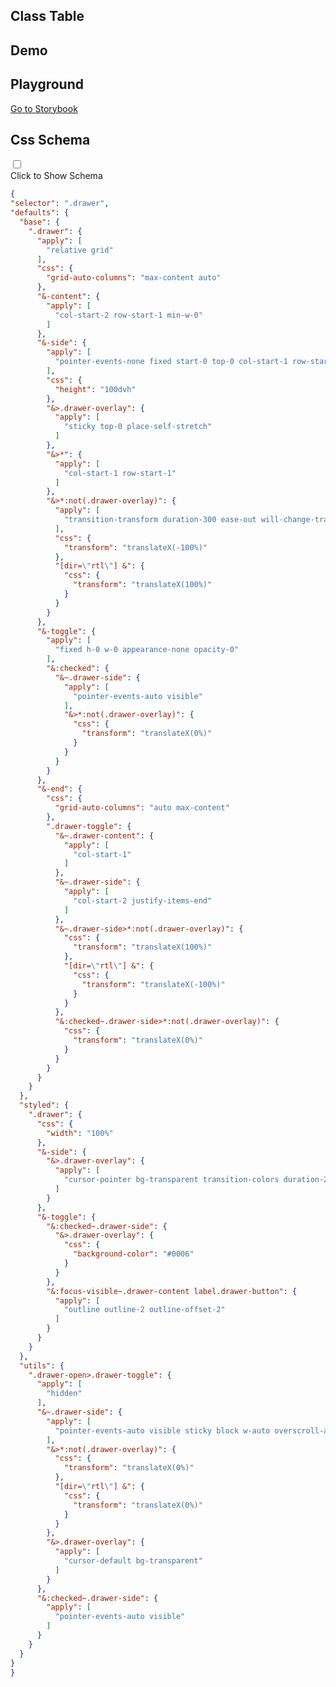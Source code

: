 
## Class Table

<CssTable name="drawer" />

## Demo

<Demo></Demo>

## Playground

[Go to Storybook](https://story.ui.icebreaker.top/?path=/docs/layout-drawer--docs)

## Css Schema
<div className="collapse">
<input type="checkbox" /> 
<div class="collapse-title px-0">
<span class="btn">Click to Show Schema</span>
</div>
<div class="collapse-content"> 

```json
{
"selector": ".drawer",
"defaults": {
  "base": {
    ".drawer": {
      "apply": [
        "relative grid"
      ],
      "css": {
        "grid-auto-columns": "max-content auto"
      },
      "&-content": {
        "apply": [
          "col-start-2 row-start-1 min-w-0"
        ]
      },
      "&-side": {
        "apply": [
          "pointer-events-none fixed start-0 top-0 col-start-1 row-start-1 grid w-full grid-cols-1 grid-rows-1 items-start justify-items-start overflow-y-auto overscroll-contain"
        ],
        "css": {
          "height": "100dvh"
        },
        "&>.drawer-overlay": {
          "apply": [
            "sticky top-0 place-self-stretch"
          ]
        },
        "&>*": {
          "apply": [
            "col-start-1 row-start-1"
          ]
        },
        "&>*:not(.drawer-overlay)": {
          "apply": [
            "transition-transform duration-300 ease-out will-change-transform"
          ],
          "css": {
            "transform": "translateX(-100%)"
          },
          "[dir=\"rtl\"] &": {
            "css": {
              "transform": "translateX(100%)"
            }
          }
        }
      },
      "&-toggle": {
        "apply": [
          "fixed h-0 w-0 appearance-none opacity-0"
        ],
        "&:checked": {
          "&~.drawer-side": {
            "apply": [
              "pointer-events-auto visible"
            ],
            "&>*:not(.drawer-overlay)": {
              "css": {
                "transform": "translateX(0%)"
              }
            }
          }
        }
      },
      "&-end": {
        "css": {
          "grid-auto-columns": "auto max-content"
        },
        ".drawer-toggle": {
          "&~.drawer-content": {
            "apply": [
              "col-start-1"
            ]
          },
          "&~.drawer-side": {
            "apply": [
              "col-start-2 justify-items-end"
            ]
          },
          "&~.drawer-side>*:not(.drawer-overlay)": {
            "css": {
              "transform": "translateX(100%)"
            },
            "[dir=\"rtl\"] &": {
              "css": {
                "transform": "translateX(-100%)"
              }
            }
          },
          "&:checked~.drawer-side>*:not(.drawer-overlay)": {
            "css": {
              "transform": "translateX(0%)"
            }
          }
        }
      }
    }
  },
  "styled": {
    ".drawer": {
      "css": {
        "width": "100%"
      },
      "&-side": {
        "&>.drawer-overlay": {
          "apply": [
            "cursor-pointer bg-transparent transition-colors duration-200 ease-out"
          ]
        }
      },
      "&-toggle": {
        "&:checked~.drawer-side": {
          "&>.drawer-overlay": {
            "css": {
              "background-color": "#0006"
            }
          }
        },
        "&:focus-visible~.drawer-content label.drawer-button": {
          "apply": [
            "outline outline-2 outline-offset-2"
          ]
        }
      }
    }
  },
  "utils": {
    ".drawer-open>.drawer-toggle": {
      "apply": [
        "hidden"
      ],
      "&~.drawer-side": {
        "apply": [
          "pointer-events-auto visible sticky block w-auto overscroll-auto"
        ],
        "&>*:not(.drawer-overlay)": {
          "css": {
            "transform": "translateX(0%)"
          },
          "[dir=\"rtl\"] &": {
            "css": {
              "transform": "translateX(0%)"
            }
          }
        },
        "&>.drawer-overlay": {
          "apply": [
            "cursor-default bg-transparent"
          ]
        }
      },
      "&:checked~.drawer-side": {
        "apply": [
          "pointer-events-auto visible"
        ]
      }
    }
  }
}
}
```

</div>
</div>
